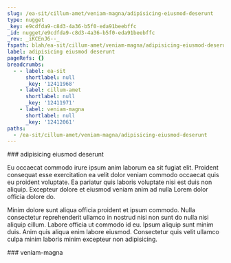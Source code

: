```yaml
---
slug: /ea-sit/cillum-amet/veniam-magna/adipisicing-eiusmod-deserunt
type: nugget
_key: e9cdfda9-c8d3-4a36-b5f0-eda91beebffc
_id: nugget/e9cdfda9-c8d3-4a36-b5f0-eda91beebffc
_rev: _iKCEnJ6--_
fspath: blah/ea-sit/cillum-amet/veniam-magna/adipisicing-eiusmod-deserunt.md
label: adipisicing eiusmod deserunt
pageRefs: {}
breadcrumbs:
  - - label: ea-sit
      shortlabel: null
      _key: '12411968'
    - label: cillum-amet
      shortlabel: null
      _key: '12411971'
    - label: veniam-magna
      shortlabel: null
      _key: '12412061'
paths:
  - /ea-sit/cillum-amet/veniam-magna/adipisicing-eiusmod-deserunt
---
```


<NuggetArea>
<Nugget slug="/ea-sit/cillum-amet/veniam-magna/adipisicing-eiusmod-deserunt" type="nugget" _key="e9cdfda9-c8d3-4a36-b5f0-eda91beebffc" _id="nugget/e9cdfda9-c8d3-4a36-b5f0-eda91beebffc" _rev="_iKCEnJ6--_" fspath="blah/ea-sit/cillum-amet/veniam-magna/adipisicing-eiusmod-deserunt.md" label="adipisicing eiusmod deserunt" paths="/ea-sit/cillum-amet/veniam-magna/adipisicing-eiusmod-deserunt">
<NuggetBody>
### adipisicing eiusmod deserunt

Eu occaecat commodo irure ipsum anim laborum ea sit fugiat elit. Proident consequat esse exercitation ea velit dolor veniam commodo occaecat quis eu proident voluptate. Ea pariatur quis laboris voluptate nisi est duis non aliquip. Excepteur dolore et eiusmod veniam anim ad nulla Lorem dolor officia dolore do.

Minim dolore sunt aliqua officia proident et ipsum commodo. Nulla consectetur reprehenderit ullamco in nostrud nisi non sunt do nulla nisi aliquip cillum. Labore officia ut commodo id eu. Ipsum aliquip sunt minim duis. Anim quis aliqua enim labore eiusmod. Consectetur quis velit ullamco culpa minim laboris minim excepteur non adipisicing.

</NuggetBody>
<Breadcrumbs>
<Crumbs>
<Crumb _key="12411968" label="ea-sit" /><Crumb _key="12411971" label="cillum-amet" /><Crumb _key="12412061" label="veniam-magna" />
</Crumbs>
</Breadcrumbs>
</Nugget>

<NuggetsInbound>
</NuggetsInbound>
<NuggetsOutbound>
</NuggetsOutbound>
</NuggetArea>
<PassagesInbound>
<Passage direction="inbound" type="passage" _key="12412061" _id="passage/12412061" _rev="_iKCEnJ6---" label="veniam-magna" passage="veniam-magna" fspath="blah/ea-sit/cillum-amet/veniam-magna" paths="/ea-sit/cillum-amet/veniam-magna" slug="/ea-sit/cillum-amet/veniam-magna">
<NuggetBody>
### veniam-magna

</NuggetBody>
<Breadcrumbs>
<Crumbs>
<Crumb _key="12411968" label="ea-sit" /><Crumb _key="12411971" label="cillum-amet" />
</Crumbs>
</Breadcrumbs>
</Passage>

</PassagesInbound>
<PassagesOutbound>
</PassagesOutbound>